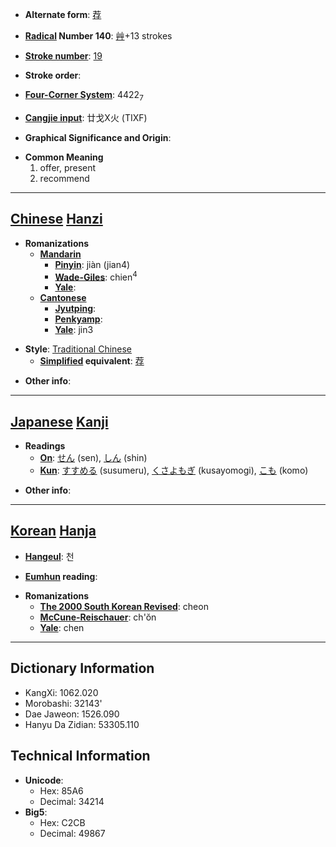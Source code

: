 * '''Alternate form''': [[荐]]

* '''[[Wiktionary:Chinese radical index| Radical]] Number 140''': [[Wiktionary:Chinese radical index 艸|艸]]+13 strokes

* '''[[Wiktionary:Chinese total strokes index|Stroke number]]''': [[Wiktionary:Chinese total strokes index 19|19]]

* '''Stroke order''': 

* '''[[Wiktionary:Chinese four corner index|Four-Corner System]]''': 4422<sub>7</sub>

* '''[[Wiktionary:Chinese Cangjie index|Cangjie input]]''': 廿戈X火 (TIXF)

* '''Graphical Significance and Origin''': 

* '''Common Meaning'''
*#offer, present
*# recommend


----

== [[Chinese]] [[Hanzi]] ==

* '''Romanizations'''
** '''[[Mandarin]]'''
*** '''[[Pinyin]]''': jiàn (jian4)
*** '''[[Wade-Giles]]''': chien<sup>4</sup>
*** '''[[Yale]]''': 
** '''[[Cantonese]]'''
*** '''[[Jyutping]]''':
*** '''[[Penkyamp]]''': 
*** '''[[Yale]]''': jin3

* '''Style''': [[Traditional Chinese]] 
** '''[[Simplified Chinese|Simplified]] equivalent''': [[荐]]

* '''Other info''': 

----

== [[Japanese]] [[Kanji]] ==

* '''Readings'''
** '''[[On]]''': [[せん]] (sen), [[しん]] (shin)
** '''[[Kun]]''': [[すすめる]] (susumeru), [[くさよもぎ]] (kusayomogi), [[こも]] (komo)

* '''Other info''':  

----

== [[Korean]] [[Hanja]] ==

* '''[[Hangeul]]''': 천

* '''[[Eumhun]] reading''': 

* '''Romanizations'''
** '''[[The 2000 South Korean Revised Romanization|The 2000 South Korean Revised]]''': cheon
** '''[[McCune-Reischauer]]''': ch'ŏn
** '''[[Yale]]''': chen

----

== Dictionary Information ==

* KangXi: 1062.020
* Morobashi: 32143'
* Dae Jaweon: 1526.090
* Hanyu Da Zidian: 53305.110

== Technical Information ==

* '''Unicode''':
** Hex: 85A6
** Decimal: 34214
* '''Big5''':
** Hex: C2CB
** Decimal: 49867